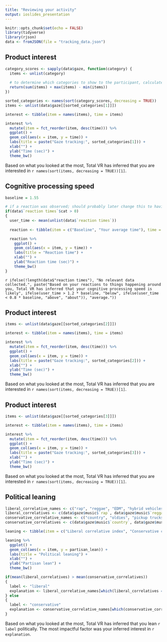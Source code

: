```yaml
---
title: "Reviewing your activity"
output: ioslides_presentation
---
```


```r
knitr::opts_chunk$set(echo = FALSE)
library(tidyverse)
library(rjson)
data <- fromJSON(file = "tracking_data.json")
```

## Product interest

```r
category_scores <- sapply(data$gaze, function(category) {
  items <- unlist(category)
  
  # to determine which categories to show to the participant, calculate a score combining total time and range of times spent looking at objects within categories
  return(sum(items) + max(items) - min(items))
})

sorted_categories <- names(sort(category_scores, decreasing = TRUE))
items <- unlist(data$gaze[[sorted_categories[1]]])

interest <- tibble(item = names(items), time = items)

interest %>%
  mutate(item = fct_reorder(item, desc(time))) %>%
  ggplot() +
  geom_col(aes(x = item, y = time)) +
  labs(title = paste("Gaze tracking:", sorted_categories[1])) +
  xlab("") +
  ylab("Time (sec)") +
  theme_bw()
```

Based on what you looked at the most, Total VR has inferred that you are interested in `r names(sort(items, decreasing = TRUE))[1]`.

## Cognitive processing speed
```r
baseline = 1.55

# if a reaction was observed; should probably later change this to having the properties be absent from the JSON and checking for length > 0, but I ran into issues with that (I suspect because the optional property was messing up serialization)
if(data$`reaction times`$cat > 0)
{
  user_time <- mean(unlist(data$`reaction times`))
  
  reaction <- tibble(item = c("Baseline", "Your average time"), time = c(baseline, user_time))

  reaction %>%
    ggplot() +
    geom_col(aes(x = item, y = time)) +
    labs(title = "Reaction time") +
    xlab("") +
    ylab("Reaction time (sec)") +
    theme_bw()
}
```

`r ifelse(!length(data$"reaction times"), "No relevant data collected.", paste("Based on your reactions to things happening around you, Total VR has inferred that your cognitive processing speed is likely", ifelse(user_time > 1.2 * baseline, "below", ifelse(user_time < 0.8 * baseline, "above", "about")), "average."))`

## Product interest

```r
items <- unlist(data$gaze[[sorted_categories[2]]])

interest <- tibble(item = names(items), time = items)

interest %>%
  mutate(item = fct_reorder(item, desc(time))) %>%
  ggplot() +
  geom_col(aes(x = item, y = time)) +
  labs(title = paste("Gaze tracking:", sorted_categories[2])) +
  xlab("") +
  ylab("Time (sec)") +
  theme_bw()
```

Based on what you looked at the most, Total VR has inferred that you are interested in `r names(sort(items, decreasing = TRUE))[1]`.

## Product interest

```r
items <- unlist(data$gaze[[sorted_categories[3]]])

interest <- tibble(item = names(items), time = items)

interest %>%
  mutate(item = fct_reorder(item, desc(time))) %>%
  ggplot() +
  geom_col(aes(x = item, y = time)) +
  labs(title = paste("Gaze tracking:", sorted_categories[3])) +
  xlab("") +
  ylab("Time (sec)") +
  theme_bw()
```

Based on what you looked at the most, Total VR has inferred that you are interested in `r names(sort(items, decreasing = TRUE))[1]`.

## Political leaning

```r
liberal_correlative_names <- c("rap", "reggae", "EDM", "hybrid vehicles")
liberal_correlatives <- c(data$gaze$music$`rap`, data$gaze$music$`reggae`, data$gaze$music$`EDM`, data$gaze$cars$`hybrid vehicles`)
conservative_correlative_names <- c("country", "oldies", "pickup trucks")
conservative_correlatives <- c(data$gaze$music$`country`, data$gaze$music$`oldies`, data$gaze$cars$`pickup trucks`)

leaning <- tibble(item = c("Liberal correlative index", "Conservative correlative index"), partisan_lean = 100 * c(mean(liberal_correlatives), mean(conservative_correlatives)))

leaning %>%
  ggplot() +
  geom_col(aes(x = item, y = partisan_lean)) +
  labs(title = "Political leaning") +
  xlab("") +
  ylab("Partisan lean") +
  theme_bw()

if(mean(liberal_correlatives) > mean(conservative_correlatives))
{
  label <- "liberal"
  explanation <- liberal_correlative_names[which(liberal_correlatives == max(liberal_correlatives))]
} else
{
  label <- "conservative"
  explanation <- conservative_correlative_names[which(conservative_correlatives == max(conservative_correlatives))]
}
```

Based on what you looked at the most, Total VR has inferred that you lean `r label` politically. The most impactful factor was your inferred interest in `r explanation`.
